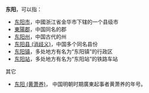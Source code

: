 '''东阳'''，可以指：
*[[东阳市|东阳市]]，中國浙江省金华市下辖的一个县级市
*[[東陽郡|東陽郡]]，中国同名的郡
*[[东阳州|东阳州]]，中国古代的州
*[[东阳县_(消歧义)|东阳县 (消歧义)]]，中国多个同名县份
*[[东阳镇|东阳镇]]，多处地方有名为“东阳镇”的行政区
*[[东阳站|东阳站]]，多处地方有名为“东阳站”的铁路车站

其它
*[[东阳_(黄萧养)|东阳 (黄萧养)]]， 中国明朝时期廣東起事者黄萧养的年号。

{{Disambig|Cat=二字中國相關消歧義|D}}